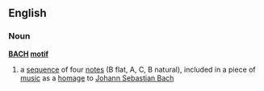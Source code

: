 ==English==
===Noun===
{{wikipedia}}
'''[[Bach|BACH]] [[motif]]'''
#{{music}} a [[sequence]] of four [[note]]s (B flat, A, C, B natural), included in a piece of [[music]] as a [[homage]] to [[w:Johann Sebastian Bach|Johann Sebastian Bach]]
